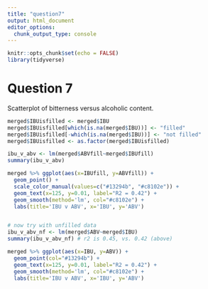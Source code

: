 ```yaml
---
title: "question7"
output: html_document
editor_options: 
  chunk_output_type: console
---
```


```r
knitr::opts_chunk$set(echo = FALSE)
library(tidyverse)
```

# Question 7
Scatterplot of bitterness versus alcoholic content.
```r

merged$IBUisfilled <- merged$IBU
merged$IBUisfilled[which(is.na(merged$IBU))] <- "filled"
merged$IBUisfilled[-which(is.na(merged$IBU))] <- "not filled"
merged$IBUisfilled <- as.factor(merged$IBUisfilled)

ibu_v_abv <- lm(merged$ABVfill~merged$IBUfill)
summary(ibu_v_abv)

merged %>% ggplot(aes(x=IBUfill, y=ABVfill)) +
  geom_point() +
  scale_color_manual(values=c("#13294b", "#c8102e")) +
  geom_text(x=125, y=0.01, label="R2 = 0.42") +
  geom_smooth(method='lm', col="#c8102e") +
  labs(title='IBU v ABV', x='IBU', y='ABV')


# now try with unfilled data
ibu_v_abv_nf <- lm(merged$ABV~merged$IBU)
summary(ibu_v_abv_nf) # r2 is 0.45, vs. 0.42 (above)

merged %>% ggplot(aes(x=IBU, y=ABV)) +
  geom_point(col="#13294b") +
  geom_text(x=125, y=0.01, label="R2 = 0.42") +
  geom_smooth(method='lm', col="#c8102e") +
  labs(title='IBU v ABV', x='IBU', y='ABV')
```
